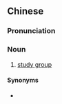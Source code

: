 {{also|学习小组}}
==Chinese==
{{zh-forms|s=学习小组|type=22}}

===Pronunciation===
{{zh-pron
|m=xuéxí xiǎozǔ
|cat=n
}}

===Noun===
{{zh-noun}}

# [[study group]]

====Synonyms====
* {{zh-l|讀書會}}